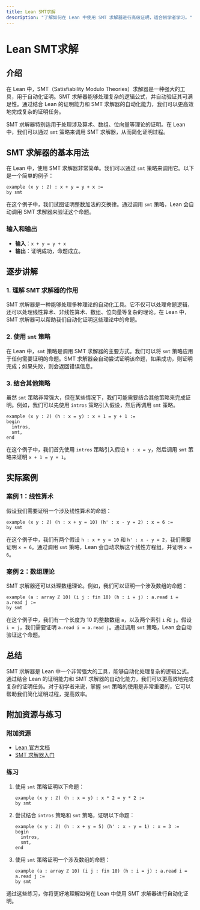 ```yaml
---
title: Lean SMT求解
description: "了解如何在 Lean 中使用 SMT 求解器进行高级证明，适合初学者学习。"
---
```


# Lean SMT求解

## 介绍

在 Lean 中，SMT（Satisfiability Modulo Theories）求解器是一种强大的工具，用于自动化证明。SMT 求解器能够处理复杂的逻辑公式，并自动验证其可满足性。通过结合 Lean 的证明能力和 SMT 求解器的自动化能力，我们可以更高效地完成复杂的证明任务。

SMT 求解器特别适用于处理涉及算术、数组、位向量等理论的证明。在 Lean 中，我们可以通过 `smt` 策略来调用 SMT 求解器，从而简化证明过程。

## SMT 求解器的基本用法

在 Lean 中，使用 SMT 求解器非常简单。我们可以通过 `smt` 策略来调用它。以下是一个简单的例子：

```lean
example (x y : ℤ) : x + y = y + x :=
by smt
```

在这个例子中，我们试图证明整数加法的交换律。通过调用 `smt` 策略，Lean 会自动调用 SMT 求解器来验证这个命题。

### 输入和输出

- **输入**：`x + y = y + x`
- **输出**：证明成功，命题成立。

## 逐步讲解

### 1. 理解 SMT 求解器的作用

SMT 求解器是一种能够处理多种理论的自动化工具。它不仅可以处理命题逻辑，还可以处理线性算术、非线性算术、数组、位向量等复杂的理论。在 Lean 中，SMT 求解器可以帮助我们自动化证明这些理论中的命题。

### 2. 使用 `smt` 策略

在 Lean 中，`smt` 策略是调用 SMT 求解器的主要方式。我们可以将 `smt` 策略应用于任何需要证明的命题。SMT 求解器会自动尝试证明该命题，如果成功，则证明完成；如果失败，则会返回错误信息。

### 3. 结合其他策略

虽然 `smt` 策略非常强大，但在某些情况下，我们可能需要结合其他策略来完成证明。例如，我们可以先使用 `intros` 策略引入假设，然后再调用 `smt` 策略。

```lean
example (x y : ℤ) (h : x = y) : x + 1 = y + 1 :=
begin
  intros,
  smt,
end
```

在这个例子中，我们首先使用 `intros` 策略引入假设 `h : x = y`，然后调用 `smt` 策略来证明 `x + 1 = y + 1`。

## 实际案例

### 案例 1：线性算术

假设我们需要证明一个涉及线性算术的命题：

```lean
example (x y : ℤ) (h : x + y = 10) (h' : x - y = 2) : x = 6 :=
by smt
```

在这个例子中，我们有两个假设 `h : x + y = 10` 和 `h' : x - y = 2`，我们需要证明 `x = 6`。通过调用 `smt` 策略，Lean 会自动求解这个线性方程组，并证明 `x = 6`。

### 案例 2：数组理论

SMT 求解器还可以处理数组理论。例如，我们可以证明一个涉及数组的命题：

```lean
example (a : array ℤ 10) (i j : fin 10) (h : i = j) : a.read i = a.read j :=
by smt
```

在这个例子中，我们有一个长度为 10 的整数数组 `a`，以及两个索引 `i` 和 `j`。假设 `i = j`，我们需要证明 `a.read i = a.read j`。通过调用 `smt` 策略，Lean 会自动验证这个命题。

## 总结

SMT 求解器是 Lean 中一个非常强大的工具，能够自动化处理复杂的逻辑公式。通过结合 Lean 的证明能力和 SMT 求解器的自动化能力，我们可以更高效地完成复杂的证明任务。对于初学者来说，掌握 `smt` 策略的使用是非常重要的，它可以帮助我们简化证明过程，提高效率。

## 附加资源与练习

### 附加资源

- [Lean 官方文档](https://leanprover.github.io/documentation/)
- [SMT 求解器入门](https://smtlib.cs.uiowa.edu/papers/smt-lib-reference-v2.6-r2021-05-12.pdf)

### 练习

1. 使用 `smt` 策略证明以下命题：
   ```lean
   example (x y : ℤ) (h : x = y) : x * 2 = y * 2 :=
   by smt
   ```

2. 尝试结合 `intros` 策略和 `smt` 策略，证明以下命题：
   ```lean
   example (x y : ℤ) (h : x + y = 5) (h' : x - y = 1) : x = 3 :=
   begin
     intros,
     smt,
   end
   ```

3. 使用 `smt` 策略证明一个涉及数组的命题：
   ```lean
   example (a : array ℤ 10) (i j : fin 10) (h : i = j) : a.read i = a.read j :=
   by smt
   ```

通过这些练习，你将更好地理解如何在 Lean 中使用 SMT 求解器进行自动化证明。